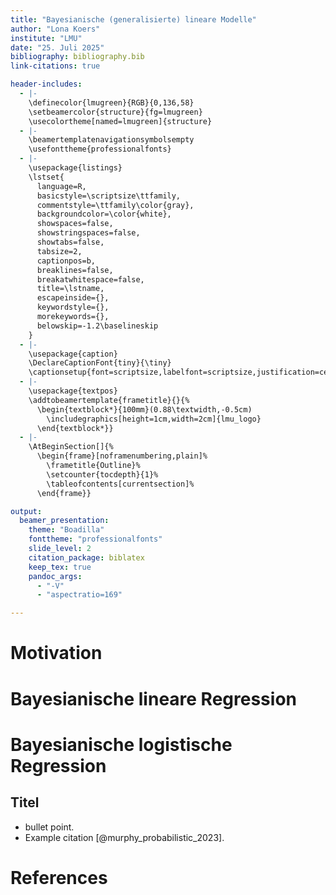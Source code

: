 ```yaml
---
title: "Bayesianische (generalisierte) lineare Modelle"
author: "Lona Koers"
institute: "LMU"
date: "25. Juli 2025"
bibliography: bibliography.bib
link-citations: true

header-includes:
  - |-
    \definecolor{lmugreen}{RGB}{0,136,58}
    \setbeamercolor{structure}{fg=lmugreen}
    \usecolortheme[named=lmugreen]{structure}
  - |-
    \beamertemplatenavigationsymbolsempty
    \usefonttheme{professionalfonts}
  - |-
    \usepackage{listings}
    \lstset{
      language=R,
      basicstyle=\scriptsize\ttfamily,
      commentstyle=\ttfamily\color{gray},
      backgroundcolor=\color{white},
      showspaces=false,
      showstringspaces=false,
      showtabs=false,
      tabsize=2,
      captionpos=b,
      breaklines=false,
      breakatwhitespace=false,
      title=\lstname,
      escapeinside={},
      keywordstyle={},
      morekeywords={},
      belowskip=-1.2\baselineskip
    }
  - |-
    \usepackage{caption}
    \DeclareCaptionFont{tiny}{\tiny}
    \captionsetup{font=scriptsize,labelfont=scriptsize,justification=centering}
  - |-
    \usepackage{textpos}
    \addtobeamertemplate{frametitle}{}{%
      \begin{textblock*}{100mm}(0.88\textwidth,-0.5cm)
        \includegraphics[height=1cm,width=2cm]{lmu_logo}
      \end{textblock*}}
  - |-
    \AtBeginSection[]{%
      \begin{frame}[noframenumbering,plain]%
        \frametitle{Outline}%
        \setcounter{tocdepth}{1}%
        \tableofcontents[currentsection]%
      \end{frame}}

output:
  beamer_presentation:
    theme: "Boadilla"
    fonttheme: "professionalfonts"
    slide_level: 2
    citation_package: biblatex
    keep_tex: true
    pandoc_args:
      - "-V"
      - "aspectratio=169"

---
```


# Motivation

# Bayesianische lineare Regression

# Bayesianische logistische Regression

## Titel

- bullet point.
- Example citation [@murphy_probabilistic_2023].

# References

::: {#refs}
:::
